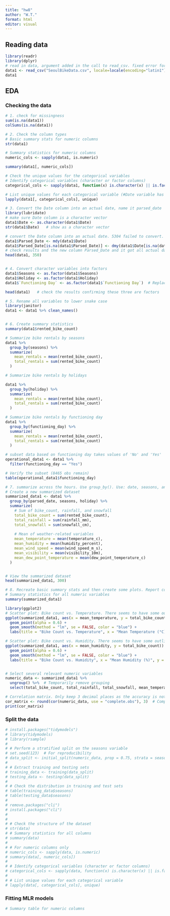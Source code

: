 ```yaml
---
title: "hw8"
author: "W.T."
format: html
editor: visual
---
```


## Reading data

```r
library(readr)
library(dplyr)
# read in data, argument added in the call to read_csv. fixed error for data with Western European characters
data1 <- read_csv("SeoulBikeData.csv", locale=locale(encoding="latin1"))
data1
```

## EDA

### Checking the data

```r
# 1. check for missingness
sum(is.na(data1))
colSums(is.na(data1))

# 2. Check the column types 
# Basic summary stats for numeric columns
str(data1)

# Summary statistics for numeric columns
numeric_cols <- sapply(data1, is.numeric)

summary(data1[, numeric_cols])

# Check the unique values for the categorical variables
# Identify categorical variables (character or factor columns)
categorical_cols <- sapply(data1, function(x) is.character(x) || is.factor(x))

# List unique values for each categorical variable (#Date variable has many unique values. They are also inconsistent)
lapply(data1[, categorical_cols], unique)

# 3. Convert the Date column into an actual date, name it parsed_date
library(lubridate)
# make sure Date column is a character vector
data1$Date <- as.character(data1$Date)
str(data1$Date)   # show as a character vector

# convert the Date column into an actual date. 5304 failed to convert. Use the dmy() to convert. 
data1$Parsed_Date <- mdy(data1$Date)
data1$Parsed_Date[is.na(data1$Parsed_Date)] <- dmy(data1$Date[is.na(data1$Parsed_Date)])
# check results and the new column Parsed_Date and it got all actual dates.
head(data1, 350)


# 4. Convert character variables into factors
data1$Seasons <- as.factor(data1$Seasons)
data1$Holiday <- as.factor(data1$Holiday)
data1$`Functioning Day` <- as.factor(data1$`Functioning Day`)  # Replace with exact column name

head(data1)   # check the results confirming these three are factors

# 5. Rename all variables to lower snake case
library(janitor)
data1 <- data1 %>% clean_names()


# 6. Create summary statistics
summary(data1$rented_bike_count)

# Summarize bike rentals by seasons
data1 %>%
  group_by(seasons) %>%
  summarize(
    mean_rentals = mean(rented_bike_count),
    total_rentals = sum(rented_bike_count)
  )

# Summarize bike rentals by holidays

data1 %>%
  group_by(holiday) %>%
  summarize(
    mean_rentals = mean(rented_bike_count),
    total_rentals = sum(rented_bike_count)
  )

# Summarize bike rentals by functioning day
data1 %>%
  group_by(functioning_day) %>%
  summarize(
    mean_rentals = mean(rented_bike_count),
    total_rentals = sum(rented_bike_count)
  )

# subset data based on functioning day takes values of 'No' and 'Yes'
operational_data1 <- data1 %>%
  filter(functioning_day == "Yes")

# Verify the subset (8465 obs remain)
table(operational_data1$functioning_day)

# 7. summarize across the hours. Use group_by(). Use: date, seasons, and holiday variables.
# Create a new summarized dataset
summarized_data1 <- data1 %>%
  group_by(parsed_date, seasons, holiday) %>%
  summarize(
    # Sum of bike_count, rainfall, and snowfall
    total_bike_count = sum(rented_bike_count),
    total_rainfall = sum(rainfall_mm),
    total_snowfall = sum(snowfall_cm),
    
    # Mean of weather-related variables
    mean_temperature = mean(temperature_c),
    mean_humidity = mean(humidity_percent),
    mean_wind_speed = mean(wind_speed_m_s),
    mean_visibility = mean(visibility_10m),
    mean_dew_point_temperature = mean(dew_point_temperature_c)
  )


# View the summarized dataset
head(summarized_data1, 300)

# 8. Recreate basic summary stats and then create some plots. Report correlation between numeric variables 
# Summary statistics for all numeric variables
summary(summarized_data1)

library(ggplot2)
# Scatter plot: Bike count vs. Temperature. There seems to have some outlier in 'total_bike_count'
ggplot(summarized_data1, aes(x = mean_temperature, y = total_bike_count)) +
  geom_point(alpha = 0.6) +
  geom_smooth(method = "lm", se = FALSE, color = "blue") +
  labs(title = "Bike Count vs. Temperature", x = "Mean Temperature (°C)", y = "Total Bike Count")

# Scatter plot: Bike count vs. Humidity. There seems to have some outliers in 'total_bike_count'
ggplot(summarized_data1, aes(x = mean_humidity, y = total_bike_count)) +
  geom_point(alpha = 0.6) +
  geom_smooth(method = "lm", se = FALSE, color = "blue") +
  labs(title = "Bike Count vs. Humidity", x = "Mean Humidity (%)", y = "Total Bike Count")


# Select several relevant numeric variables
numeric_data <- summarized_data1 %>%
  ungroup() %>%  # Temporarily remove grouping
  select(total_bike_count, total_rainfall, total_snowfall, mean_temperature, mean_humidity, mean_wind_speed, mean_visibility)

# Correlation matrix. Only keep 3 decimal places as the accuracy is not that high
cor_matrix <- round(cor(numeric_data, use = "complete.obs"), 3)  # Compute correlations
print(cor_matrix)


```

### Split the data

```r
# install.packages("tidymodels")
# library(tidymodels)
# library(rsample)
# 
# # Perform a stratified split on the seasons variable
# set.seed(123)  # For reproducibility
# data_split <- initial_split(numeric_data, prop = 0.75, strata = seasons)
# 
# # Extract training and testing sets
# training_data <- training(data_split)
# testing_data <- testing(data_split)
# 
# # Check the distribution in training and test sets
# table(training_data$seasons)
# table(testing_data$seasons)
# 
# remove.packages("cli")
# install.packages("cli")
# 
# 
# # Check the structure of the dataset
# str(data)
# # Summary statistics for all columns
# summary(data)
# 
# # For numeric columns only
# numeric_cols <- sapply(data, is.numeric)
# summary(data[, numeric_cols])
# 
# # Identify categorical variables (character or factor columns)
# categorical_cols <- sapply(data, function(x) is.character(x) || is.factor(x))
# 
# # List unique values for each categorical variable
# lapply(data[, categorical_cols], unique)

```

### Fitting MLR models

```r
# Summary table for numeric columns



```


